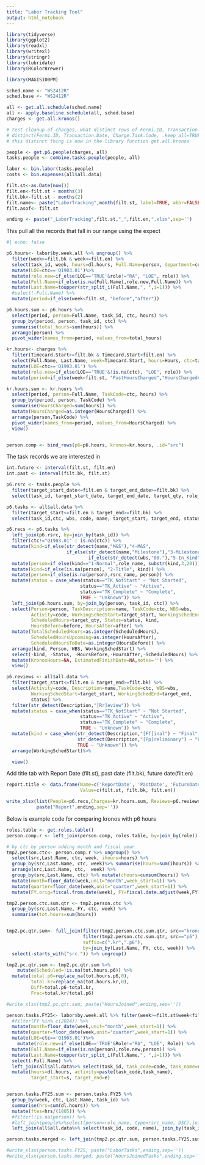 ```yaml
---
title: "Labor Tracking Tool"
output: html_notebook
---
```


```r
library(tidyverse)
library(ggplot2)
library(readxl)
library(writexl)
library(stringr)
library(lubridate)
library(RColorBrewer)

library(MAGIS100PM)
```

```r
sched.name <- "WS2412R"
sched.base <- "WS2412R"

all <- get.all.schedule(sched.name)
all <- apply.baseline.schedule(all, sched.base)
charges <- get.all.kronos()

# test cleanup of charges, what distinct rows of Fermi.ID, Transaction.Date, Charge.Task.Code
# distinct(Fermi.ID, Transaction.Date, Charge.Task.Code, .keep_all=TRUE) %>% 
# this distinct thing is now in the library function get.all.kronos 

people <- get.p6.people(charges, all)
tasks.people <- combine.tasks.people(people, all)

labor <- bin.labor(tasks.people)
costs <- bin.expenses(all$all.data)
```

```r
filt.st<-as.Date(now())
filt.en<-filt.st + months(3)
filt.bk<-filt.st - months(2)
filt.name<- paste("LaborTracking",month(filt.st, label=TRUE, abbr=FALSE))
filt.asof<- filt.st

ending <- paste("_LaborTracking",filt.st,"_",filt.en,".xlsx",sep='')
```

This pull all the records that fall in our range using the expect

```r
#| echo: false

p6.hours<- labor$by.week.all %>% ungroup() %>% 
  filter(week>=filt.bk & week<=filt.en) %>%
  select(task_id, week, hours=dl.hours, Full.Name=person, department=code, ctc=ctc, role=Role) %>%
  mutate(LOE=ctc=='Q1903.01')%>%
  mutate(role.new=if_else(LOE=='TRUE'&role!="RA", "LOE", role)) %>%
  mutate(Full.Name=if_else(is.na(Full.Name),role.new,Full.Name)) %>%
  mutate(Last.Name=toupper(str_split_i(Full.Name,", ",i=1))) %>% 
  #select(-Full.Name) %>%
  mutate(period=if_else(week<filt.st, "before","after"))

p6.hours.sum <- p6.hours %>% 
  select(period, person=Full.Name, task_id, ctc, hours) %>% 
  group_by(period, person, task_id, ctc) %>% 
  summarise(total_hours=sum(hours)) %>%
  arrange(person) %>% 
  pivot_wider(names_from=period, values_from=total_hours)
```

```r
kr.hours<- charges %>% 
  filter(Timecard.Start>=filt.bk & Timecard.Start<filt.en) %>%
  select(Full.Name, Last.Name, week=Timecard.Start, hours=Hours, ctc=taskcode, department=DSC, role=Role) %>%
  mutate(LOE=ctc=='Q1903.01') %>%
  mutate(role.new=if_else(LOE=='TRUE'&!is.na(ctc), "LOE", role)) %>%
  mutate(period=if_else(week<filt.st, "PastHoursCharged","HoursChargedAfterReportDate"))

kr.hours.sum <- kr.hours %>% 
  select(period, person=Full.Name, TaskCode=ctc, hours) %>% 
  group_by(period, person, TaskCode) %>% 
  summarise(HoursCharged=sum(hours)) %>%
  mutate(HoursCharged=as.integer(HoursCharged)) %>%
  arrange(person,TaskCode) %>% 
  pivot_wider(names_from=period, values_from=HoursCharged) %>%
  view()


person.comp <- bind_rows(p6=p6.hours, kronos=kr.hours, .id="src")

```

The task records we are interested in

```r

int.future <- interval(filt.st, filt.en)
int.past <- interval(filt.bk, filt.st)

p6.rsrc <- tasks.people %>%
  filter(target_start_date<=filt.en & target_end_date>=filt.bk) %>% 
  select(task_id, target_start_date, target_end_date, target_qty, role_name, rsrc_name)

p6.tasks <- all$all.data %>% 
  filter(target_start<=filt.en & target_end>=filt.bk) %>% 
  select(task_id,ctc, wbs, code, name, target_start, target_end, status,dur)

p6.recs <- p6.tasks %>% 
  left_join(p6.rsrc, by=join_by(task_id)) %>% 
  filter(ctc!="Q1903.01" | is.na(ctc)) %>% 
  mutate(kind=if_else(str_detect(name,"M&S"),"4-M&S",
                      if_else(str_detect(name,"Milestone"),"3-Milestone",
                              if_else(str_detect(wbs,"00."),"5-In_Kind","1-Normal")))) %>%
  mutate(person=if_else(kind=="1-Normal",role_name, substr(kind,3,20))) %>%
  mutate(kind=if_else(is.na(person), "2-Title", kind)) %>%
  mutate(person=if_else(is.na(person),rsrc_name, person)) %>%
  mutate(status = case_when(status=="TK_NotStart" ~ "Not Started", 
                           status=="TK_Active" ~ "Active",
                           status=="TK_Complete" ~ "Complete",
                           TRUE ~ "Unknown")) %>% 
  left_join(p6.hours.sum, by=join_by(person, task_id, ctc)) %>% 
  select(Person=person, TaskDescription=name, TaskCode=ctc, WBS=wbs, 
         Activity=code, WorkingSchedStart=target_start, WorkingSchedEnd=target_end,
         ScheduledHours=target_qty, Status=status, kind, 
         HoursBefore=before, HoursAfter=after) %>%
  mutate(TotalScheduledHours=as.integer(ScheduledHours),
         ScheduledHoursUpcoming=as.integer(HoursAfter),
         ScheduledHoursToDate=as.integer(HoursBefore)) %>%
  arrange(kind, Person, WBS, WorkingSchedStart) %>%
  select(-kind, -Status, -HoursBefore,-HoursAfter,-ScheduledHours) %>% 
  mutate(KronosHours=NA, EstimatedFinishDate=NA,notes='') %>% 
  view()

```

```r
p6.reviews <- all$all.data %>% 
  filter(target_start<=filt.en & target_end>=filt.bk) %>% 
  select(Activity=code, Description=name,TaskCode=ctc, WBS=wbs,
         WorkingSchedStart=target_start, WorkingSchedEnd=target_end, 
         status) %>%
  filter(str_detect(Description,"[Rr]eview")) %>%
  mutate(status = case_when(status=="TK_NotStart" ~ "Not Started", 
                           status=="TK_Active" ~ "Active",
                           status=="TK_Complete" ~ "Complete",
                           TRUE ~ "Unknown")) %>% 
  mutate(kind = case_when(str_detect(Description,"[Ff]inal") ~ "Final", 
                          str_detect(Description,"[Pp]reliminary") ~ "Preliminary",
                          TRUE ~ "Unknown")) %>% 
  arrange(WorkingSchedStart)%>%

  view()

```

Add title tab with Report Date (filt.st), past date (filt.bk), future date(filt.en)


```r

report.title <- data.frame(Name=c('ReportDate', 'PastDate', 'FutureDate'),
                           Value=c(filt.st, filt.bk, filt.en))

write_xlsx(list(People=p6.recs,Charges=kr.hours.sum, Reviews=p6.reviews, TitleSheet=report.title), 
           paste("Report",ending,sep=''))

```

Below is example code for comparing kronos with p6 hours

```r
roles.table <- get.roles.table()
person.comp.r <- left_join(person.comp, roles.table, by=join_by(role))

# by ctc by person adding month and fiscal year
tmp2.person.ctc<- person.comp.r %>% ungroup() %>%
  select(src,Last.Name, ctc, week, ihours=hours) %>%
  group_by(src,Last.Name, ctc, week)%>% summarise(hours=sum(ihours)) %>%
  arrange(src,Last.Name, ctc,  week) %>% 
  group_by(src,Last.Name, ctc) %>% mutate(chours=cumsum(hours)) %>%
  mutate(month=floor_date(week,unit="month",week_start=1)) %>%
  mutate(quarter=floor_date(week,unit="quarter",week_start=1)) %>%
  mutate(FY.orig=fiscal.from.date(week), FY=fiscal.date.adjust(week,FY.orig))

tmp2.person.ctc.sum.qtr <- tmp2.person.ctc %>% 
  group_by(src,Last.Name, FY, ctc, week) %>%
  summarise(tot.hours=sum(hours))


tmp2.pc.qtr.sum<- full_join(filter(tmp2.person.ctc.sum.qtr, src=="kronos"),
                            filter(tmp2.person.ctc.sum.qtr, src=="p6"),
                            suffix=c(".kr",".p6"),
                            by=join_by(Last.Name, FY, ctc, week)) %>%
  select(-starts_with("src.")) %>% ungroup()

tmp2.pc.qtr.sum <- tmp2.pc.qtr.sum %>% 
    mutate(Scheduled=!is.na(tot.hours.p6)) %>%
  mutate(total.p6=replace_na(tot.hours.p6,0),
         total.kr=replace_na(tot.hours.kr,0),
         Diff=total.p6-total.kr,
         Frac=total.kr/total.p6)

#write_xlsx(tmp2.pc.qtr.sum, paste("HoursJoined",ending,sep=''))

person.tasks.FY25<- labor$by.week.all %>% filter(week>=filt.st&week<filt.en) %>%
  #filter(FY %in% c(2024)) %>%
  mutate(month=floor_date(week,unit="month",week_start=1)) %>%
  mutate(quarter=floor_date(week,unit="quarter",week_start=1)) %>%
  mutate(LOE=ctc=='Q1903.01')%>%
    mutate(role.new=if_else(LOE=='TRUE'&Role!="RA", "LOE", Role)) %>%
  mutate(Full.Name=if_else(is.na(person),role.new,person)) %>%
  mutate(Last.Name=toupper(str_split_i(Full.Name,", ",i=1))) %>% 
  select(-Full.Name) %>% 
  left_join(all$all.data%>% select(task_id, task_code=code, task_name=name), join_by(task_id)) %>% 
  mutate(hours=dl.hours, activity=paste(task_code,task_name), 
         target_start=s, target_end=e)


person.tasks.FY25.sum <- person.tasks.FY25 %>%
  group_by(week, ctc, Last.Name, task_id) %>%
  summarise(hrs=sum(dl.hours)) %>% 
  mutate(ftes=hrs/(1805)) %>%
  #filter(!is.na(person)) %>%
  #left_join(people%>%select(person=role_name, type=rsrc_name, DSC),join_by(type,person) ) %>%
  left_join(all$all.data%>% select(task_id, code, name), join_by(task_id))

person.tasks.merged <- left_join(tmp2.pc.qtr.sum, person.tasks.FY25.sum, by=join_by(week, ctc, Last.Name))

#write_xlsx(person.tasks.FY25, paste("LaborTasks",ending,sep=''))
#write_xlsx(person.tasks.merged, paste("HoursJoinedTasks",ending,sep=''))


```

